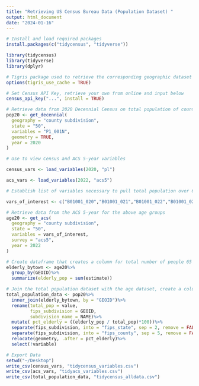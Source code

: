 ```yaml
---
title: "Retrieving US Census Bureau Data (Population Dataset) "
output: html_document
date: "2024-01-16"
---
```


```r
# Install and load required packages
install.packages(c("tidycensus", "tidyverse"))

library(tidycensus)
library(tidyverse)
library(dplyr)

# Tigris package used to retrieve the corresponding geographic dataset from the US Census Bureau and pre-merge it with the tabular data obtained from the Census API below
options(tigris_use_cache = TRUE)
```

```r
# Set Census API Key, retrieve your own from online and input below
census_api_key("...", install = TRUE)
```

```r
# Retrieve data from 2020 Decennial Census on total population of county subdivisions in VT. Contains geographic data through geometry setting below:
pop20 <- get_decennial(
  geography = "county subdivision",
  state = "50",
  variables = "P1_001N",
  geometry = TRUE,
  year = 2020
)

# Use to view Census and ACS 5-year variables

census_vars <- load_variables(2020, "pl")

acs_vars <- load_variables(2022, "acs5")

# Establish list of variables necessary to pull total population over 65. Includes age groups 65 and older for both males and females, the groups are as follows: 65 and 66, 67 to 69, 70 to 74, 75 to 79, 80 to 84, 84 and over. Variables were found using the acs_vars df above. 

vars_of_interest <- c("B01001_020","B01001_021","B01001_022","B01001_023","B01001_024","B01001_025","B01001_044", "B01001_045", "B01001_046", "B01001_047", "B01001_048", "B01001_049")

# Retrieve data from the ACS 5-year for the above age groups 
age20 <- get_acs(
  geography = "county subdivision",
  state = "50",
  variables = vars_of_interest,
  survey = "acs5",
  year = 2022
)

# Create dataframe that creates a column for total number of people 65 and over (elderly) for each town GEOID
elderly_bytown <- age20%>%
  group_by(GEOID)%>%
  summarize(elderly_pop = sum(estimate))

# Join the total population dataset with the age dataset, create a column for % elderly, and modify the GEOID to include the state, county, and town FIPS codes so they can be joined to other population data in later analysis. Clean and reorder data. 
total_population_data <- pop20%>%
  inner_join(elderly_bytown, by = "GEOID")%>%
  rename(total_pop = value,
         fips_subdivision = GEOID,
         subdivision_name = NAME)%>%
  mutate( pct_elderly = ((elderly_pop / total_pop)*100))%>%
  separate(fips_subdivision, into = "fips_state", sep = 2, remove = FALSE)%>%
  separate(fips_subdivision, into = "fips_county", sep = 5, remove = FALSE)%>%
  relocate(geometry, .after = pct_elderly)%>%
  select(!variable)


```

```r
# Export Data
setwd("~/Desktop")
write_csv(census_vars, "tidycensus_variables.csv")
write_csv(acs_vars, "tidyacs_variables.csv")
write_csv(total_population_data, "tidycensus_alldata.csv")
```

